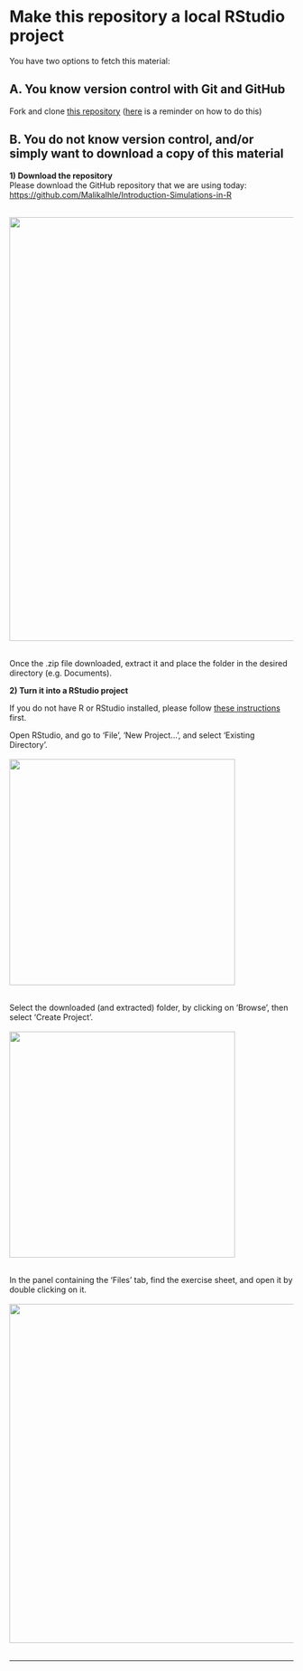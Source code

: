 # Make this repository a local RStudio project

You have two options to fetch this material:

## A. You know version control with Git and GitHub
Fork and clone [this repository](https://github.com/MalikaIhle/Introduction-Simulations-in-R) ([here](https://malikaihle.github.io/Collaborative-RStudio-GitHub/) is a reminder on how to do this)

## B. You do not know version control, and/or simply want to download a copy of this material

**1) Download the repository**  
Please download the GitHub repository that we are using today: <a href="https://github.com/MalikaIhle/Introduction-Simulations-in-R" target="_blank">https://github.com/MalikaIhle/Introduction-Simulations-in-R</a>

<br/>
<img src="../assets/download.PNG" width="750">  
<br/>

Once the .zip file downloaded, extract it and place the folder in the desired directory (e.g. Documents).  

**2) Turn it into a RStudio project**  

If you do not have R or RStudio installed, please follow [these instructions](https://github.com/MalikaIhle/Introduction-RStudio-Git-GitHub/blob/master/installing_software.md) first.  

Open RStudio, and go to 'File', 'New Project...', and select 'Existing Directory'.  
<br/>
<img src="../assets/existing-directory.PNG" width="400">  
<br/>

Select the downloaded (and extracted) folder, by clicking on 'Browse', then select 'Create Project'.   
<br/>
<img src="../assets/find-directory.PNG" width="400">  
<br/>

In the panel containing the 'Files' tab, find the exercise sheet, and open it by double clicking on it.  
<br/>
<img src="../assets/files-list.PNG" width="600">  
<br/>

 ***

